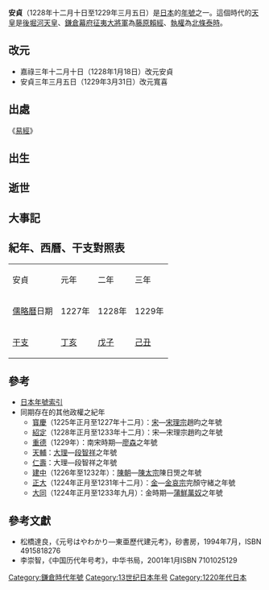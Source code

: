 {{otheruses|subject=日本年号|other=[[北京市|北京市]]地名|安贞街道}}
{{japanese|japanese=安貞|kana=あんてい|romaji=Antei}}

'''安貞'''（1228年十二月十日至1229年三月五日）是[[日本|日本]]的[[年號|年號]]之一。這個時代的[[天皇|天皇]]是[[後堀河天皇|後堀河天皇]]、[[鎌倉幕府|鎌倉幕府]][[征夷大將軍|征夷大將軍]]為[[藤原賴經|藤原賴經]]、[[執權|執權]]為[[北條泰時|北條泰時]]。

== 改元 ==
*嘉祿三年十二月十日（1228年1月18日）改元安貞
*安貞三年三月五日（1229年3月31日）改元寬喜

== 出處 ==
《[[易經|易經]]》

== 出生 ==

== 逝世 ==

== 大事記 ==

== 紀年、西曆、干支對照表 ==
{| class="wikitable" cellspacing=0 style="text-align:center"
|- style="background-color:#CCCCCC"
|安貞||元年||二年||三年
|-
|[[儒略曆|儒略曆]]日期||1227年||1228年||1229年
|-
|[[干支|干支]]||[[丁亥|丁亥]]||[[戊子|戊子]]||[[己丑|己丑]]
|}

== 參考 ==
*[[日本年號索引|日本年號索引]]
*同期存在的其他政權之紀年
**[[寳慶|寳慶]]（1225年正月至1227年十二月）：[[南宋|宋]]—[[宋理宗|宋理宗]]趙昀之年號
**[[紹定|紹定]]（1228年正月至1233年十二月）：宋—宋理宗趙昀之年號
**[[重德|重德]]（1229年）：南宋時期—[[廖森|廖森]]之年號
**[[天輔_(段智祥)|天輔]]：[[大理國|大理]]—[[段智祥|段智祥]]之年號
**[[仁壽_(段智祥)|仁壽]]：大理—段智祥之年號
**[[建中_(陳太宗)|建中]]（1226年至1232年）：[[陳朝_(越南)|陳朝]]—[[陳太宗|陳太宗]]陳日煚之年號
**[[正大|正大]]（1224年正月至1231年十二月）：[[金朝|金]]—[[金哀宗|金哀宗]]完顏守緒之年號
**[[大同_(蒲鮮萬奴)|大同]]（1224年正月至1233年九月）：金時期—[[蒲鮮萬奴|蒲鮮萬奴]]之年號

==參考文獻==
*松橋達良，《元号はやわかり—東亜歷代建元考》，砂書房，1994年7月，ISBN 4915818276
*李崇智，《中国历代年号考》，中华书局，2001年1月ISBN 7101025129

{{年号|[[嘉祿|嘉祿]]|[[日本年號|日本年號]]|[[寬喜|寬喜]]}}
{{日本元號}}
{{DEFAULTSORT:Antei}}

[[Category:鎌倉時代年號|Category:鎌倉時代年號]]
[[Category:13世纪日本年号|Category:13世纪日本年号]]
[[Category:1220年代日本|Category:1220年代日本]]